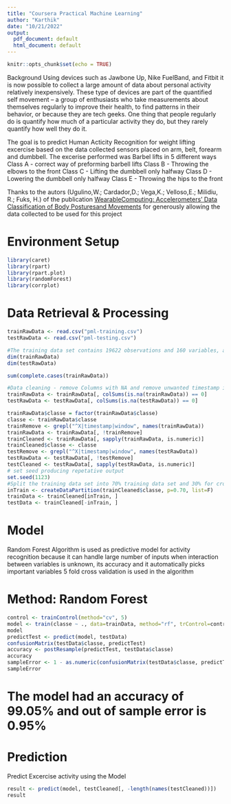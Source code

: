 ```yaml
---
title: "Coursera Practical Machine Learning"
author: "Karthik"
date: "10/21/2022"
output:
  pdf_document: default
  html_document: default
---
```


```r
knitr::opts_chunk$set(echo = TRUE)
```

Background
Using devices such as Jawbone Up, Nike FuelBand, and Fitbit it is now possible to collect a large amount of data about personal activity relatively inexpensively. These type of devices are part of the quantified self movement – a group of enthusiasts who take measurements about themselves regularly to improve their health, to find patterns in their behavior, or because they are tech geeks. One thing that people regularly do is quantify how much of a particular activity they do, but they rarely quantify how well they do it.  

The goal is to predict Human Acticity Recognition for weight lifting excercise based on the data collected sensors placed on arm, belt, forearm and dumbbell.
The excerise performed was Barbel lifts in 5 different ways
Class A - correct way of preforming barbell lifts
Class B - Throwing the elbows to the front
Class C - Lifting the dumbbell only halfway 
Class D - Lowering the dumbbell only halfway
Class E - Throwing the hips to the front

Thanks to the autors (Ugulino,W.; Cardador,D.; Vega,K.; Velloso,E.; Milidiu, R.; Fuks, H.) of the publication [WearableComputing: Accelerometers' Data Classification of Body Posturesand Movements](http://groupware.les.inf.puc-rio.br/work.jsf?p1=10335) for generously allowing the data collected to be used for this project 

# Environment Setup
```r
library(caret)
library(rpart)
library(rpart.plot)
library(randomForest)
library(corrplot)
```
# Data Retrieval & Processing
```r
trainRawData <- read.csv("pml-training.csv")
testRawData <- read.csv("pml-testing.csv")

#The training data set contains 19622 observations and 160 variables, and the testing data set contains 20 observations and 160 variables.The "classe" variable in the training set is the outcome to predict.
dim(trainRawData)
dim(testRawData)

sum(complete.cases(trainRawData))

#Data cleaning - remove Columns with NA and remove unwanted timestamp information 
trainRawData <- trainRawData[, colSums(is.na(trainRawData)) == 0] 
testRawData <- testRawData[, colSums(is.na(testRawData)) == 0] 

trainRawData$classe = factor(trainRawData$classe)
classe <- trainRawData$classe
trainRemove <- grepl("^X|timestamp|window", names(trainRawData))
trainRawData <- trainRawData[, !trainRemove]
trainCleaned <- trainRawData[, sapply(trainRawData, is.numeric)]
trainCleaned$classe <- classe
testRemove <- grepl("^X|timestamp|window", names(testRawData))
testRawData <- testRawData[, !testRemove]
testCleaned <- testRawData[, sapply(testRawData, is.numeric)]
# set seed producing repetative output
set.seed(1123)
#Split the training data set into 70% training data set and 30% for cross validation</p>
inTrain <- createDataPartition(trainCleaned$classe, p=0.70, list=F)
trainData <- trainCleaned[inTrain, ]
testData <- trainCleaned[-inTrain, ]
```

# Model
Random Forest Algorithm is used as predictive model for activity recognition because it can handle large number of inputs when interaction between variables is unknown, its accuracy and it automatically picks important variables
5 fold cross validation is used in the algorithm

# Method: Random Forest
```r
control <- trainControl(method="cv", 5)
model <- train(classe ~ ., data=trainData, method="rf", trControl=control, ntree=250)
model
predictTest <- predict(model, testData)
confusionMatrix(testData$classe, predictTest)
accuracy <- postResample(predictTest, testData$classe)
accuracy
sampleError <- 1 - as.numeric(confusionMatrix(testData$classe, predictTest)$overall[1])
sampleError
```
# The model had an accuracy of 99.05% and out of sample error is 0.95%



# Prediction
Predict Excercise activity using the Model

```r
result <- predict(model, testCleaned[, -length(names(testCleaned))])
result

```
